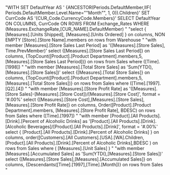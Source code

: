 "WITH SET DefaultYear AS '
 {ANCESTOR(Periods.DefaultMember,IIF( Periods.DefaultMember.Level.Name=""Month"", 1, 0)).Children}'
SET CurrCode AS  '{CUR_Code.CurrencyCode.Members}'
SELECT  DefaultYear ON COLUMNS,
CurrCode             ON ROWS
FROM Exchange_Rates
WHERE (Measures.ExchangeRate,[CUR_NAME].DefaultMember)
"
"select
    { [Measures].[Units Shipped], [Measures].[Units Ordered] } on columns,
    NON EMPTY [Store].[Store Name].members on rows
from Warehouse
"
"with member [Measures].[Store Sales Last Period] as '([Measures].[Store Sales], Time.PrevMember)'
select
	{[Measures].[Store Sales Last Period]} on columns,
	{TopCount([Product].[Product Department].members,5, [Measures].[Store Sales Last Period])} on rows
from Sales
where ([Time].[1998])
"
"with member [Measures].[Total Store Sales] as 'Sum(YTD(),[Measures].[Store Sales])'
select
	{[Measures].[Total Store Sales]} on columns,
	{TopCount([Product].[Product Department].members,5, [Measures].[Total Store Sales])} on rows
from Sales
where ([Time].[1997].[Q2].[4])
"
"with member [Measures].[Store Profit Rate] as '([Measures].[Store Sales]-[Measures].[Store Cost])/[Measures].[Store Cost]', format = '#.00%'
select
	{[Measures].[Store Cost],[Measures].[Store Sales],[Measures].[Store Profit Rate]} on columns,
	Order([Product].[Product Department].members, [Measures].[Store Profit Rate], BDESC) on rows
from Sales
where ([Time].[1997])
"
"with
   member [Product].[All Products].[Drink].[Percent of Alcoholic Drinks] as '[Product].[All Products].[Drink].[Alcoholic Beverages]/[Product].[All Products].[Drink]', format = '#.00%'
select
   { [Product].[All Products].[Drink].[Percent of Alcoholic Drinks] } on columns,
   order([Customers].[All Customers].[USA].[WA].Children, [Product].[All Products].[Drink].[Percent of Alcoholic Drinks],BDESC ) on rows
from Sales
where ( [Measures].[Unit Sales] )
"
"with member [Measures].[Accumulated Sales] as 'Sum(YTD(),[Measures].[Store Sales])'
select
	{[Measures].[Store Sales],[Measures].[Accumulated Sales]} on columns,
	{Descendants([Time].[1997],[Time].[Month])} on rows
from Sales
"

